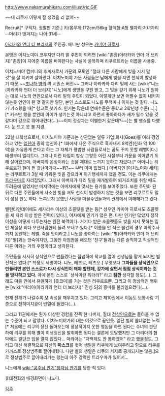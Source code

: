 http://www.nakamurahikaru.com/illust/ric.GIF

~~내 리쿠가 이렇게 잘 생겼을 리 없어~~

Recruit[* 구직자. 정발판 기준.]
키/몸무게:172cm/56kg
혈액형:A형
별자리:처녀자리
--머리가 벗겨지는 나이:31세--

[[아라카와 언더 더 브리지]]의 주인공. 애니판 성우는 [[카미야 히로시]]. 

본명은 이치노미야 코우지만 다리 밑 주민이 되려면 [wiki:"촌장(아라카와 언더 더 브리지)"촌장]이 지어준 이름을 써야한다는 사실에 굴복하며 리쿠르트라는 이름을 사용중. 

이치노미야 컴퍼니의 후계자로서 가문의 모토인 "절대 다른 사람에게 빚을 지지 말 것"을 잘 지키며 살아왔다. 이치노미야 가문 사람들은 남에게 빚을 지면 천식이 발생하기 때문.~~[[조나하 병]]의 역 시퀀스 버전~~ 그러나 아라카와 다리 밑에 사는 [wiki:"니노(아라카와 언더 더 브리지)"니노]에게 생명을 구원 받고, 그 빚을 갚기 위해 니노가 원하는 대로 니노의 연인으로서 다리 밑의 주민이 되었다. 이렇게만 보면 어쩔수 없이 내키지 않는듯 연인이 된 것 같지만 일단, 본인 스스로도 니노를 무척이나 아끼는 것 같다. 니노가  키스했을 때[* 참고로 첫키스. 인기는 많은데 연애수준은 중학교 2학년생 수준(...).][* 키스만 했을 뿐인데 아이가 생기는것 아니냐고 하면서 좋아하다가 새가 될수 있을 것 같다며 강으로 뛰어내렸다(...)~~이미 정상과는 이별한거 같은데?~~]는 별 쌩쇼를 다했다. 눈 뜨고 못 볼 지경.

22살 대학생으로서, 이치노미야 가문과는 상관없는 일류 기업 회사(Goes)를 여러 경영하고 있는 [[엄친아]] 중의 엄친아.[* 1화에서 나온 주식으로 흑자내서 8억엔(한화 약 100억)을 자유롭게 쓴다고 하는 그 자체가 평범한 사람들로서는 꿈도 꾸지 못할 레벨이다.] 태생부터 엘리트다. 그러나 이런 타입이 항상 그렇듯 어린 시절부터 가문을 이어받기 위해 살아왔으며, 아버지의 온정이라는 것을 제대로 느끼지 못하고 자랐다.[* 어머니는 리쿠르트가 철이 든 갓난아기때~~뭐?~~ 부터 이미 없었다.] 아버지인 [이치노미야 세키]는 리쿠르트가 3살 때 키워온 빚을 갚으라며 아기행세까지 했을 정도. 이는 리쿠에게는 [[트라우마]]로 자리잡았다. 그래서 아버지가 다리 밑을 재개발하여 퇴거조치를 취할 때도 두려움에 떨었지만 마지막에는 아버지에게 맞서는 용기를 보여주었다. 또한 주민화 된 뒤로 다른 주민들에게 사소한 빚을 져도 천식이 발생하지 않는 것을 보면 리쿠르트도 많이 성장 한듯 하다. 느껴보지 못했던 사랑을 마을주민들과의 관계에서 이해해가고 있다.

밸런타인데이에도 세자리수 이상의 초콜릿을 받는 등[* 성우인 카미야 히로시도 초콜렛을 세 자리 이상 받은 전력이 있다.], 여자에게 인기가 많은 편. 다만 인기만 많았지 정작 이성을 어떻게 다루는지는 완전 쑥맥이다. 거기다 받은 초콜렛들도 빚을 지지 못하는 집안 체질상 죄다 보낸사람한테 돌려 보내고 있다.[* 이름을 안 적은 물건의 경우 과학수사까지 동원하는 레벨. 죽을 맛이라고.] 니노를 좋아하는 [wiki:"별(아라카와 언더 더 브리지)"별]과는 앙숙이지만, 그동안 아첨만을 해오던 '친구'들과는 다른 솔직하고 직설적인 다른 이와는 거의 우정이라고 생각된다.

주민들을 서서히 상식인으로 만들겠다는 집념하에 학교를 열어 선생님을 맡게 되지만 별 진척은 없다.[* 학생도 세명이다. 니노, 테츠로, 테츠오.] 무엇보다 '''그자들을 상식인으로 만들려면 본인 스스로가 다시 상식인이 돼야 할텐데, 강가에 살면서 점점 상식이라는 것을 망각하고 있다.''' 아예 본인 스스로 `상식이란 뭐더라?' 라고 '''잠깐''' 생각할 정도(...). 그래도 마을 안에서 유일하게 [츳코미]를 거는 것은 리쿠르트뿐. 그리고 이 정상적인 행위는 [wiki:"마리아(아라카와 언더 더 브리지)" 진성 S]의 흥미를 불러일으켰다(...).

현재 전개가 나갈수록 [[M]] 속성을 깨우치고 있다. 그리고 제10권에서 이놈도 보통사람 기준으로 천하미치광이 반열에 들었다(...).

그리고 11권에서는 뭔가 이상한 경험을 잔뜩 한 나머지,  절대 [[정상인]]으로는 돌아올 수 없는 수준이 되고 말았다. 이치노미야가의 대는 이것으로 끝인듯. 일단 별의 쓸데없는 노력[* 처음에는 리쿠의 정신 돌아오는데 정상적이지 못한 행동을 하면 된다는 수녀의 판단하에 리쿠를 위해 별이 희생정신을 발휘하면 된다는 결론에 도달했지만 그 마리아의 협박에도 결단코 입을 열지 않았다... 마리아는 "자백제도 안 통하겠어" 라고 했을정도. 그리고 대신 해결책으로 자신의 '''마스크'''를 벗어 생얼을 리쿠에게 보여주려고 함으로 리쿠를 가까스로 정상범주로 끌어내렸다. 다만 별의 생얼은 리쿠의 저지로 공개되지는 않음.]으로 정상범주로 끌어내리기는 했는데 아주 강력한 트라우마가 있어서...

니노에게 [[wiki:"공주님 안기"왕자님 안기]]를 당한 적 있다.

휴대전화의 배경화면이 니노다.

[[각주]]
 
